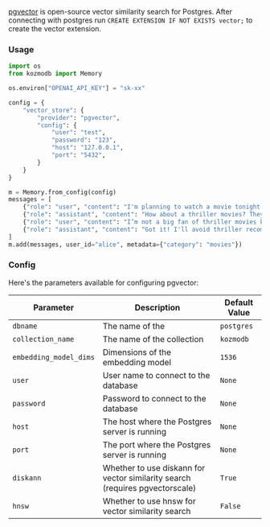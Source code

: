 [pgvector](https://github.com/pgvector/pgvector) is open-source vector similarity search for Postgres. After connecting with postgres run `CREATE EXTENSION IF NOT EXISTS vector;` to create the vector extension.

### Usage

```python
import os
from kozmodb import Memory

os.environ["OPENAI_API_KEY"] = "sk-xx"

config = {
    "vector_store": {
        "provider": "pgvector",
        "config": {
            "user": "test",
            "password": "123",
            "host": "127.0.0.1",
            "port": "5432",
        }
    }
}

m = Memory.from_config(config)
messages = [
    {"role": "user", "content": "I'm planning to watch a movie tonight. Any recommendations?"},
    {"role": "assistant", "content": "How about a thriller movies? They can be quite engaging."},
    {"role": "user", "content": "I’m not a big fan of thriller movies but I love sci-fi movies."},
    {"role": "assistant", "content": "Got it! I'll avoid thriller recommendations and suggest sci-fi movies in the future."}
]
m.add(messages, user_id="alice", metadata={"category": "movies"})
```

### Config

Here's the parameters available for configuring pgvector:

| Parameter | Description | Default Value |
| --- | --- | --- |
| `dbname` | The name of the  | `postgres` |
| `collection_name` | The name of the collection | `kozmodb` |
| `embedding_model_dims` | Dimensions of the embedding model | `1536` |
| `user` | User name to connect to the database | `None` |
| `password` | Password to connect to the database | `None` |
| `host` | The host where the Postgres server is running | `None` |
| `port` | The port where the Postgres server is running | `None` |
| `diskann` | Whether to use diskann for vector similarity search (requires pgvectorscale) | `True` |
| `hnsw` | Whether to use hnsw for vector similarity search | `False` |